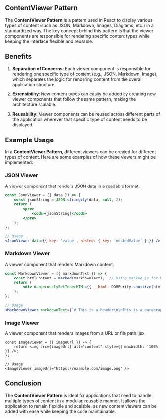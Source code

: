 
## ContentViewer Pattern

<Meta title="Patterns/ContentViewer/Overview" />

The **ContentViewer Pattern** is a pattern used in React to display various types of content (such as JSON, Markdown, Images, Diagrams, etc.) in a standardized way. The key concept behind this pattern is that the viewer components are responsible for rendering specific content types while keeping the interface flexible and reusable.

## Benefits

1. **Separation of Concerns**: Each viewer component is responsible for rendering one specific type of content (e.g., JSON, Markdown, Image), which separates the logic for rendering content from the overall application structure.

2. **Extensibility**: New content types can easily be added by creating new viewer components that follow the same pattern, making the architecture scalable.

3. **Reusability**: Viewer components can be reused across different parts of the application wherever that specific type of content needs to be displayed.

## Example Usage

In a **ContentViewer Pattern**, different viewers can be created for different types of content. Here are some examples of how these viewers might be implemented:

### JSON Viewer

A viewer component that renders JSON data in a readable format.

```jsx
const JsonViewer = ({ data }) => {
    const jsonString = JSON.stringify(data, null, 2);
    return (
        <pre>
            <code>{jsonString}</code>
        </pre>
    );
};

// Usage
<JsonViewer data={{ key: 'value', nested: { key: 'nestedValue' } }} />
```


### Markdown Viewer

A viewer component that renders Markdown content.

```jsx
const MarkdownViewer = ({ markdownText }) => {
    const htmlContent = marked(markdownText);  // Using marked.js for Markdown conversion
    return (
        <div dangerouslySetInnerHTML={{ __html: DOMPurify.sanitize(htmlContent) }} />
    );
};

// Usage
<MarkdownViewer markdownText={`# This is a header\n\nThis is a paragraph.`} />
```

### Image Viewer

A viewer component that renders images from a URL or file path.
jsx
```
const ImageViewer = ({ imageUrl }) => {
    return <img src={imageUrl} alt="content" style={{ maxWidth: '100%' }} />;
};

// Usage
<ImageViewer imageUrl="https://example.com/image.png" />
```

## Conclusion

The **ContentViewer Pattern** is ideal for applications that need to handle multiple types of content in a modular, reusable manner. It allows the application to remain flexible and scalable, as new content viewers can be added with ease while keeping the code maintainable.
